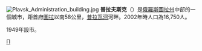 [[File:Plavsk_Administration_building.jpg|thumb]]
'''普拉夫斯克'''（{{lang-ru|Плавск}}）是[[俄羅斯|俄羅斯]][[圖拉州|圖拉州]]中部的一個城市，距首府[[圖拉_(圖拉州)|圖拉]]以南58公里，[[普拉瓦河|普拉瓦河]]河畔。2002年時人口為16,750人。

1949年設市。

{{commonscat}}
{{coord|53|42|N|37|18|E|display=title}}
{{圖拉州城市}}
{{Authority control}}
[[Category:圖拉州城市|П]]
{{russia-geo-stub}}